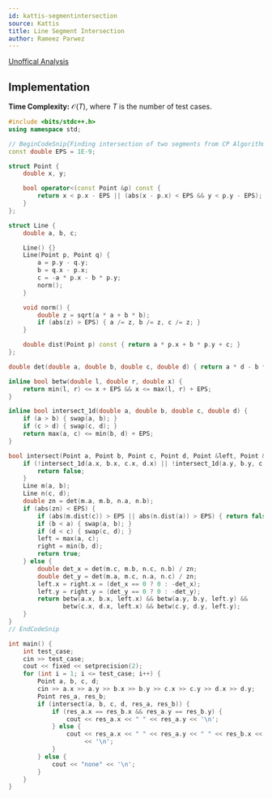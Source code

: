 ```yaml
---
id: kattis-segmentintersection
source: Kattis
title: Line Segment Intersection
author: Rameez Parwez
---
```


[Unoffical Analysis](https://cp-algorithms.com/geometry/segments-intersection.html)

## Implementation

**Time Complexity:** $\mathcal{O}(T)$, where $T$ is the number of test cases.

<LanguageSection>
<CPPSection>

```cpp
#include <bits/stdc++.h>
using namespace std;

// BeginCodeSnip{Finding intersection of two segments from CP Algorithms}
const double EPS = 1E-9;

struct Point {
	double x, y;

	bool operator<(const Point &p) const {
		return x < p.x - EPS || (abs(x - p.x) < EPS && y < p.y - EPS);
	}
};

struct Line {
	double a, b, c;

	Line() {}
	Line(Point p, Point q) {
		a = p.y - q.y;
		b = q.x - p.x;
		c = -a * p.x - b * p.y;
		norm();
	}

	void norm() {
		double z = sqrt(a * a + b * b);
		if (abs(z) > EPS) { a /= z, b /= z, c /= z; }
	}

	double dist(Point p) const { return a * p.x + b * p.y + c; }
};

double det(double a, double b, double c, double d) { return a * d - b * c; }

inline bool betw(double l, double r, double x) {
	return min(l, r) <= x + EPS && x <= max(l, r) + EPS;
}

inline bool intersect_1d(double a, double b, double c, double d) {
	if (a > b) { swap(a, b); }
	if (c > d) { swap(c, d); }
	return max(a, c) <= min(b, d) + EPS;
}

bool intersect(Point a, Point b, Point c, Point d, Point &left, Point &right) {
	if (!intersect_1d(a.x, b.x, c.x, d.x) || !intersect_1d(a.y, b.y, c.y, d.y)) {
		return false;
	}
	Line m(a, b);
	Line n(c, d);
	double zn = det(m.a, m.b, n.a, n.b);
	if (abs(zn) < EPS) {
		if (abs(m.dist(c)) > EPS || abs(n.dist(a)) > EPS) { return false; }
		if (b < a) { swap(a, b); }
		if (d < c) { swap(c, d); }
		left = max(a, c);
		right = min(b, d);
		return true;
	} else {
		double det_x = det(m.c, m.b, n.c, n.b) / zn;
		double det_y = det(m.a, m.c, n.a, n.c) / zn;
		left.x = right.x = (det_x == 0 ? 0 : -det_x);
		left.y = right.y = (det_y == 0 ? 0 : -det_y);
		return betw(a.x, b.x, left.x) && betw(a.y, b.y, left.y) &&
		       betw(c.x, d.x, left.x) && betw(c.y, d.y, left.y);
	}
}
// EndCodeSnip

int main() {
	int test_case;
	cin >> test_case;
	cout << fixed << setprecision(2);
	for (int i = 1; i <= test_case; i++) {
		Point a, b, c, d;
		cin >> a.x >> a.y >> b.x >> b.y >> c.x >> c.y >> d.x >> d.y;
		Point res_a, res_b;
		if (intersect(a, b, c, d, res_a, res_b)) {
			if (res_a.x == res_b.x && res_a.y == res_b.y) {
				cout << res_a.x << " " << res_a.y << '\n';
			} else {
				cout << res_a.x << " " << res_a.y << " " << res_b.x << " " << res_b.y
				     << '\n';
			}
		} else {
			cout << "none" << '\n';
		}
	}
}
```

</CPPSection>
</LanguageSection>
